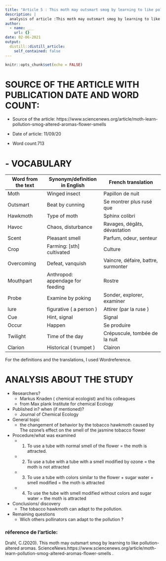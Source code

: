 ```yaml
---
title: "Article 5 : This moth may outsmart smog by learning to like pollution-altered aromas"
description: |
  analysis of article :This moth may outsmart smog by learning to like pollution-altered aromas 
author:
  - name: ___
    url: {}
date: 02-06-2021
output:
  distill::distill_article:
    self_contained: false
---
```


```r
knitr::opts_chunk$set(echo = FALSE)
```

# SOURCE OF THE ARTICLE WITH PUBLICATION DATE AND WORD COUNT: 

* Source of the article: https://www.sciencenews.org/article/moth-learn-pollution-smog-altered-aromas-flower-smells

* Date of article: 11/09/20

* Word count:713

# - VOCABULARY


| **Word from the text** | **Synonym/definition in English** | **French translation**              |
|------------------------|-----------------------------------|-------------------------------------|
| Moth                   | Winged insect                     | Papillon de nuit                    |
| Outsmart               | Beat by cunning                   | Se montrer plus rusé que            |
| Hawkmoth               | Type of moth                      | Sphinx colibri                      |
| Havoc                  | Chaos, disturbance                | Ravages, dégâts, dévastation        |
| Scent                  | Pleasant smell                    | Parfum, odeur, senteur              |
| Crop                   | Farming: [sth] cultivated         | Culture                             |
| Overcoming             | Defeat, vanquish                  | Vaincre, défaire, battre, surmonter |
| Mouthpart              | Anthropod: appendage for feeding  | Rostre                              |
| Probe                  | Examine by poking                 | Sonder, explorer, examiner          |
| lure                   | figurative ( a person )           | Attirer (par la ruse )              |
| Cue                    | Hint, signal                      | Signal                              |
| Occur                  | Happen                            | Se produire                         |
| Twilight               | Time of the day                   | Crépuscule, tombée de la nuit       |
| Clarion                | Historical ( trumpet )            | Clairon                             |



For the definitions and the translations, I used Wordreference.

# ANALYSIS ABOUT THE STUDY

* Researchers?
  + Markus Knaden ( chemical ecologist) and his colleagues 
  + from Max plank Institute for chemical Ecology


* Published in? when (if mentioned)? 
  + Journal of Chemical Ecology




* General topic
  + the changement of behavior by the tobacco hawkmoth caused by The ozone’s effect on the smell of the jasmine tobacco flower


* Procedure/what was examined 
  + 1.	To use a tube with normal smell of the flower = the moth is attracted.
  + 2.	To use a tube with a tube with a smell modified by ozone = the moth is not attracted
  + 3.	To use a tube with colors similar to the flower + sugar water + smell modified = the moth is attracted
  + 4.	To use the tube with smell modified without colors and sugar water = the moth is attracted


* Conclusions/ discovery 
  + The tobacco hawkmoth can adapt to the pollution.


* Remaining questions
  + Wich others pollinators can adapt to the pollution ?


### réference de l'article:
Drahl, C.(2020). This moth may outsmart smog by learning to like pollution-altered aromas. ScienceNews.https://www.sciencenews.org/article/moth-learn-pollution-smog-altered-aromas-flower-smells .





